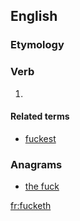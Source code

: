 ==English==

===Etymology===
{{suﬃx|fuck|eth}}

===Verb===
{{en-verb form}}

# {{vulgar|pseudo‐archaic}} {{form of|third-person singular|fuck}}

====Related terms====
* [[fuckest]]

===Anagrams===
* [[the fuck#English|the fuck]]

[[fr:fucketh]]